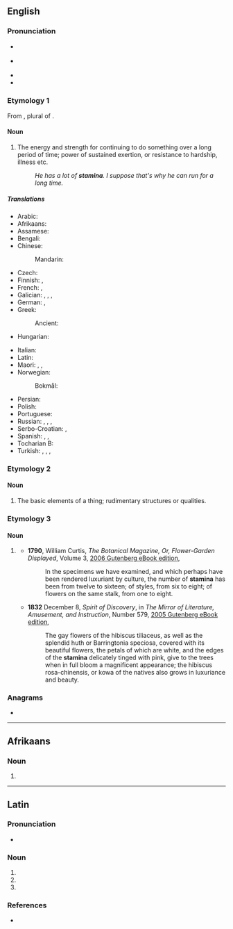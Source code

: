 {{also|stamină}}
==English==

===Pronunciation===
* {{a|UK}} {{IPA|en|/ˈstæmɪnə/}}
* {{a|US}} {{IPA|en|/ˈstæmənə/}}
* {{rhymes|en|æmənə}}
* {{hyphenation|en|stam|i|na}}

===Etymology 1===
{{PIE root|en|steh₂}}
From {{bor|en|la|stāmina}}, plural of {{m|la|stamen|stāmen}}.

====Noun====
{{en-noun|-|s}}

# The energy and strength for continuing to do something over a long period of time; power of sustained exertion, or resistance to hardship, illness etc.
#: ''He has a lot of '''stamina'''. I suppose that's why he can run for a long time.''

=====Translations=====
{{trans-top|power of sustained exertion}}
* Arabic: {{t|ar|تَحَمُّل}}
* Afrikaans: {{t+|af|stamina}}
* Assamese: {{t|as|দম}}
* Bengali: {{t|bn|সহ্যশক্তি}}
* Chinese:
*: Mandarin: {{t+|cmn|耐力|tr=nàilì}}
* Czech: {{t|cs|výdrž|f}}
* Finnish: {{t+|fi|kestävyys}}, {{t+|fi|sisu}}
* French: {{t+|fr|endurance|f}}, {{t+|fr|résistance|f}}
* Galician: {{t|gl|resistencia|f}}, {{t|gl|aguante|m}}, {{t|gl|folgo|m}}, {{t|gl|azo|m}}
* German: {{t+|de|Ausdauer|f}}, {{t+|de|Durchhaltevermögen|n}}
* Greek: {{t+|el|αντοχή|f}}
*: Ancient: {{t|grc|καρτερία|f}}
* Hungarian: {{t+|hu|kitartás}}
{{trans-mid}}
* Italian: {{t+|it|vigore|m}}
* Latin: {{t|la|firmitās|f}}
* Maori: {{t|mi|manawaroa}}, {{t|mi|manawatiti}}, {{t|mi|manawa piharau}}
* Norwegian:
*: Bokmål: {{t+|nb|utholdenhet|m|f}}
* Persian: {{t+|fa|بنیه|tr=boniye}}
* Polish: {{t+|pl|wytrzymałość|f}}
* Portuguese: {{t+|pt|estamina|f}}
* Russian: {{t+|ru|вы́держка|f}}, {{t+|ru|выно́сливость|f}}, {{t+|ru|сто́йкость|f}}, {{t|ru|запа́с жи́зненных сил|m}}
* Serbo-Croatian: {{t+|sh|stamenost|sc=Latn}}, {{t|sh|izdržljivost|sc=Latn}}
* Spanish: {{t+|es|estamina|f}}, {{t+|es|resistencia|f}}, {{t+|es|aguante|m}}
* Tocharian B: {{t-simple|txb|kälṣamñe|langname=Tocharian B}}
* Turkish: {{t|tr|dayanma gücü}}, {{t+|tr|derman}}, {{t+|tr|hâl}}, {{t+|tr|takat}}
{{trans-bottom}}

===Etymology 2===

====Noun====
{{en-plural noun}}

# {{lb|en|obsolete}} The basic elements of a thing; rudimentary structures or qualities.

===Etymology 3===

====Noun====
{{head|en|noun form}}

# {{lb|en|rare}} {{plural of|en|stamen}}
#* '''1790''', William Curtis, ''The Botanical Magazine, Or, Flower-Garden Displayed'', Volume 3, [http://www.gutenberg.org/files/17672/17672-h/17672-h.htm 2006 Gutenberg eBook edition],
#*: In the specimens we have examined, and which perhaps have been rendered luxuriant by culture, the number of '''stamina''' has been from twelve to sixteen; of styles, from six to eight; of flowers on the same stalk, from one to eight.
#* '''1832''' December 8, ''Spirit of Discovery'', in ''The Mirror of Literature, Amusement, and Instruction'', Number 579, [http://www.gutenberg.org/files/15536/15536-h/15536-h.htm 2005 Gutenberg eBook edition],
#*: The gay flowers of the hibiscus tiliaceus, as well as the splendid huth or Barringtonia speciosa, covered with its beautiful flowers, the petals of which are white, and the edges of the '''stamina''' delicately tinged with pink, give to the trees when in full bloom a magnificent appearance; the hibiscus rosa-chinensis, or kowa of the natives also grows in luxuriance and beauty.

===Anagrams===
* {{anagrams|en|a=aaimnst|Mantias|Satnami|Tasmina|amastin|animats|manatis|manitas}}

----

==Afrikaans==

===Noun===
{{af-noun|-}}

# {{l|en|stamina}}

----

==Latin==

===Pronunciation===
* {{la-IPA|stāmina}}

===Noun===
{{la-noun-form|stāmina}}

# {{inflection of|la|stāmen||nom|p}}
# {{inflection of|la|stāmen||acc|p}}
# {{inflection of|la|stāmen||voc|p}}

===References===
* {{R:du Cange}}